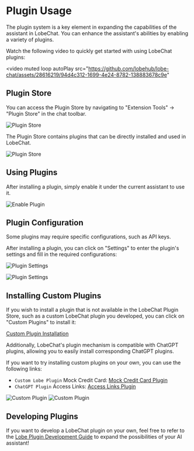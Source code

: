 # Plugin Usage

The plugin system is a key element in expanding the capabilities of the assistant in LobeChat. You can enhance the assistant's abilities by enabling a variety of plugins.

Watch the following video to quickly get started with using LobeChat plugins:

<video
  muted
  loop
  autoPlay
  src="https://github.com/lobehub/lobe-chat/assets/28616219/94d4c312-1699-4e24-8782-138883678c9e"
></video>

## Plugin Store

You can access the Plugin Store by navigating to "Extension Tools" -> "Plugin Store" in the chat toolbar.

![Plugin Store](https://github.com/lobehub/lobe-chat/assets/28616219/ab4e60d0-1293-49ac-8798-cb29b3b789e6)

The Plugin Store contains plugins that can be directly installed and used in LobeChat.

![Plugin Store](https://github.com/lobehub/lobe-chat/assets/28616219/d7a5d821-116f-4be6-8a1a-38d81a5ea0ea)

## Using Plugins

After installing a plugin, simply enable it under the current assistant to use it.

![Enable Plugin](https://github.com/lobehub/lobe-chat/assets/28616219/76ab1ae7-a4f9-4285-8ebd-45b90251aba1)

## Plugin Configuration

Some plugins may require specific configurations, such as API keys.

After installing a plugin, you can click on "Settings" to enter the plugin's settings and fill in the required configurations:

![Plugin Settings](https://github.com/lobehub/lobe-chat/assets/28616219/10eb3023-4528-4b06-8092-062e7b3865cc)

![Plugin Settings](https://github.com/lobehub/lobe-chat/assets/28616219/ab2e4c25-4b11-431b-9266-442d8b14cb41)

## Installing Custom Plugins

If you wish to install a plugin that is not available in the LobeChat Plugin Store, such as a custom LobeChat plugin you developed, you can click on "Custom Plugins" to install it:

[Custom Plugin Installation](https://github.com/lobehub/lobe-chat/assets/28616219/034a328c-8465-4499-8f93-fdcdb03343cd)

Additionally, LobeChat's plugin mechanism is compatible with ChatGPT plugins, allowing you to easily install corresponding ChatGPT plugins.

If you want to try installing custom plugins on your own, you can use the following links:

- `Custom Lobe Plugin` Mock Credit Card: [Mock Credit Card Plugin](https://lobe-plugin-mock-credit-card.vercel.app/manifest.json)
- `ChatGPT Plugin` Access Links: [Access Links Plugin](https://www.accesslinks.ai/.well-known/ai-plugin.json)

![Custom Plugin](https://github.com/lobehub/lobe-chat/assets/28616219/bb9cd00f-b20c-4d7b-9c60-b921d350e319) ![Custom Plugin](https://github.com/lobehub/lobe-chat/assets/28616219/bdeb678e-6502-4667-86b1-504221ee7ded)

## Developing Plugins

If you want to develop a LobeChat plugin on your own, feel free to refer to the [Lobe Plugin Development Guide](https://chat-plugin-sdk.lobehub.com/guides/intro) to expand the possibilities of your AI assistant!
